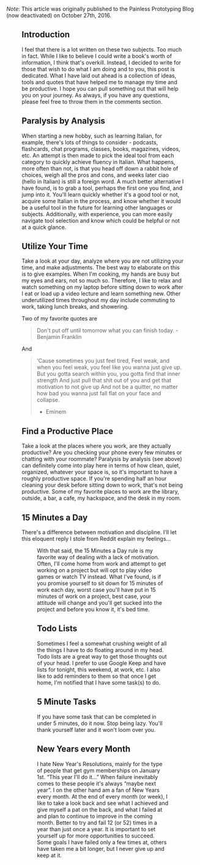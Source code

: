 
*Note*: This article was originally published to the Painless Prototyping Blog (now deactivated) on October 27th, 2016. 

<Figure src="/time-management-and-productivity/productivity.jpg" caption="How my Desk Typically Looks" />

## Introduction

I feel that there is a lot written on these two subjects. Too much in fact. While I like to believe I could write a book's worth of information, I think that's overkill. Instead, I decided to write for those that wish to do what I am doing and to you, this post is dedicated. What I have laid out ahead is a collection of ideas, tools and quotes that have helped me to manage my time and be productive. I hope you can pull something out that will help you on your journey. As always, if you have any questions, please feel free to throw them in the comments section.


## Paralysis by Analysis

When starting a new hobby, such as learning Italian, for example, there's lots of things to consider - podcasts, flashcards, chat programs, classes, books, magazines, videos, etc. An attempt is then made to pick the ideal tool from each category to quickly achieve fluency in Italian. What happens, more often than not, is that you head off down a rabbit hole of choices, weigh all the pros and cons, and weeks later ciao (hello in Italian) is still a foreign word. A much better alternative I have found, is to grab a tool, perhaps the first one you find, and jump into it. You'll learn quickly whether it's a good tool or not, acquire some Italian in the process, and know whether it would be a useful tool in the future for learning other languages or subjects. Additionally, with experience, you can more easily navigate tool selection and know which could be helpful or not at a quick glance.

## Utilize Your Time

Take a look at your day, analyze where you are not utilizing your time, and make adjustments. The best way to elaborate on this is to give examples. When I'm cooking, my hands are busy but my eyes and ears, not so much so. Therefore, I like to relax and watch something on my laptop before sitting down to work after I eat or load up a video lecture and learn something new. Other underutilized times throughout my day include commuting to work, taking lunch breaks, and showering.

Two of my favorite quotes are

> Don't put off until tomorrow what you can finish today. - Benjamin Franklin

And

> ‘Cause sometimes you just feel tired,
> Feel weak, and when you feel weak, you feel like you wanna just give up.
> But you gotta search within you, you gotta find that inner strength
> And just pull that shit out of you and get that motivation to not give up
> And not be a quitter, no matter how bad you wanna just fall flat on your face and collapse.
> - Eminem

## Find a Productive Place

Take a look at the places where you work, are they actually productive? Are you checking your phone every few minutes or chatting with your roommate? Paralysis by analysis (see above) can definitely come into play here in terms of how clean, quiet, organized, whatever your space is, so it's important to have a roughly productive space. If you're spending half an hour cleaning your desk before sitting down to work, that's not being productive. Some of my favorite places to work are the library, outside, a bar, a cafe, my hackspace, and the desk in my room.

## 15 Minutes a Day

There's a difference between motivation and discipline. I'll let this eloquent reply I stole from Reddit explain my feelings…

<Figure src="/time-management-and-productivity/productivity2.png" caption="Q: How to be Motivated? A: Fuck motivation." />

With that said, the 15 Minutes a Day rule is my favorite way of dealing with a lack of motivation. Often, I'll come home from work and attempt to get working on a project but will opt to play video games or watch TV instead. What I've found, is if you promise yourself to sit down for 15 minutes of work each day, worst case you'll have put in 15 minutes of work on a project, best case, your attitude will change and you'll get sucked into the project and before you know it, it's bed time.

## Todo Lists

Sometimes I feel a somewhat crushing weight of all the things I have to do floating around in my head. Todo lists are a great way to get those thoughts out of your head. I prefer to use Google Keep and have lists for tonight, this weekend, at work, etc. I also like to add reminders to them so that once I get home, I'm notified that I have some task(s) to do.

## 5 Minute Tasks

If you have some task that can be completed in under 5 minutes, do it now. Stop being lazy. You'll thank yourself later and it won't loom over you.

## New Years every Month

I hate New Year's Resolutions, mainly for the type of people that get gym memberships on January 1st. “This year I'll do it…” When failure inevitably comes to these people it's always “maybe next year”. I on the other hand am a fan of New Years every month. At the end of every month (or week), I like to take a look back and see what I achieved and give myself a pat on the back, and what I failed at and plan to continue to improve in the coming month. Better to try and fail 12 (or 52) times in a year than just once a year. It is important to set yourself up for more opportunities to succeed. Some goals I have failed only a few times at, others have taken me a bit longer, but I never give up and keep at it.
